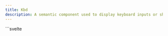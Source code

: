```yaml
---
title: Kbd
description: A semantic component used to display keyboard inputs or shortcuts, typically rendered in a monospace style to indicate user-entered text.
---
```


<Tabs>
  <TabItem label="Preview">
    <KbdPreview />
  </TabItem>
  <TabItem label="Usage">
    ```svelte
    <script lang="ts">
        import { Kbd } from "@dxdns/feflow"

        const sizes = ["xs", "sm", "md", "lg", "xl"]
    </script>

    {#each sizes as size}
        <div>
            <Kbd size={size as any}>Ctrl</Kbd>
            <Kbd size={size as any}>K</Kbd>
        </div>
        <br />
        <br />
    {/each}
    ```
  </TabItem>
</Tabs>